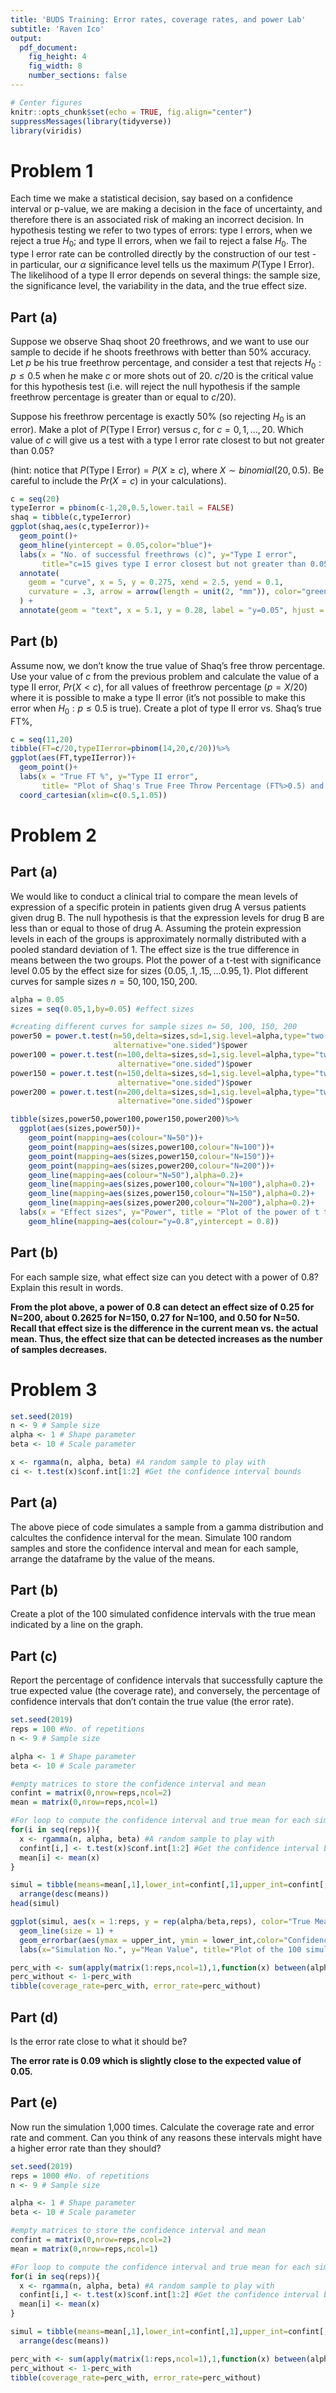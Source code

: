 ```yaml
---
title: 'BUDS Training: Error rates, coverage rates, and power Lab'
subtitle: 'Raven Ico'
output:
  pdf_document:
    fig_height: 4
    fig_width: 8
    number_sections: false
---
```



```r
# Center figures
knitr::opts_chunk$set(echo = TRUE, fig.align="center")
suppressMessages(library(tidyverse))
library(viridis)
```
# Problem 1

Each time we make a statistical decision, say based on a confidence interval or p-value, we are making a decision in the face of uncertainty, and therefore there is an associated risk of making an incorrect decision.  In hypothesis testing we refer to two types of errors: type I errors, when we reject a true $H_0$; and type II errors, when we fail to reject a false $H_0$.  The type I error rate can be controlled directly by the construction of our test - in particular, our $\alpha$ significance level tells us the maximum $P(\mbox{Type I Error})$.  The likelihood of a type II error depends on several things: the sample size, the significance level, the variability in the data, and the true effect size.  

## Part (a)

Suppose we observe Shaq shoot 20 freethrows, and we want to use our sample to decide if he shoots freethrows with better than 50\% accuracy.  Let $p$ be his true freethrow percentage, and consider a test that rejects $H_0: p \leq 0.5$ when he make $c$ or more shots out of 20. $c/20$ is the critical value for this hypothesis test (i.e. will reject the null hypothesis if the sample freethrow percentage is greater than or equal to $c/20$). 

Suppose his freethrow percentage is exactly 50\% (so rejecting $H_0$ is an error).  Make a plot of $P(\mbox{Type I Error})$ versus $c$, for $c=0,1,\ldots,20$.  Which value of $c$ will give us a test with a type I error rate closest to but not greater than $0.05$?  

(hint: notice that $P(\mbox{Type I Error}) = P(X \geq c)$, where $X\sim binomial(20,0.5)$. Be careful to include the $Pr(X=c)$ in your calculations).  

```r
c = seq(20)
typeIerror = pbinom(c-1,20,0.5,lower.tail = FALSE)
shaq = tibble(c,typeIerror)
ggplot(shaq,aes(c,typeIerror))+
  geom_point()+
  geom_hline(yintercept = 0.05,color="blue")+
  labs(x = "No. of successful freethrows (c)", y="Type I error",
       title="c=15 gives type I error closest but not greater than 0.05")+ 
  annotate(
    geom = "curve", x = 5, y = 0.275, xend = 2.5, yend = 0.1, 
    curvature = .3, arrow = arrow(length = unit(2, "mm")), color="green"
  ) +
  annotate(geom = "text", x = 5.1, y = 0.28, label = "y=0.05", hjust = "left")
```

## Part (b)

Assume now, we don't know the true value of Shaq's free throw percentage. Use your value of $c$ from the previous problem and calculate the value of a type II error, $Pr(X < c)$, for all values of freethrow percentage ($p = X/20$) where it is possible to make a type II error (it's not possible to make this error when $H_0: p \le 0.5$ is true).  Create a plot of type II error vs. Shaq's true FT\%, 

```r
c = seq(11,20)
tibble(FT=c/20,typeIIerror=pbinom(14,20,c/20))%>%
ggplot(aes(FT,typeIIerror))+
  geom_point()+
  labs(x = "True FT %", y="Type II error",
       title= "Plot of Shaq's True Free Throw Percentage (FT%>0.5) and  \n probability of Type II error")+
  coord_cartesian(xlim=c(0.5,1.05))
```


# Problem 2

## Part (a)
We would like to conduct a clinical trial to compare the mean levels of expression of a specific protein in patients given drug A versus patients given drug B. The null hypothesis is that the expression levels for drug B are less than or equal to those of drug A. Assuming the protein expression levels in each of the groups is approximately normally distributed with a pooled standard deviation of 1. The effect size is the true difference in means between the two groups. Plot the power of a t-test with significance level 0.05 by the effect size for sizes $\{0.05, .1, .15, ... 0.95, 1\}$.  Plot different curves for sample sizes $n = 50, 100, 150, 200$.

```r
alpha = 0.05
sizes = seq(0.05,1,by=0.05) #effect sizes

#creating different curves for sample sizes n= 50, 100, 150, 200
power50 = power.t.test(n=50,delta=sizes,sd=1,sig.level=alpha,type="two.sample",
                       alternative="one.sided")$power
power100 = power.t.test(n=100,delta=sizes,sd=1,sig.level=alpha,type="two.sample",
                        alternative="one.sided")$power
power150 = power.t.test(n=150,delta=sizes,sd=1,sig.level=alpha,type="two.sample",
                        alternative="one.sided")$power
power200 = power.t.test(n=200,delta=sizes,sd=1,sig.level=alpha,type="two.sample",
                        alternative="one.sided")$power

tibble(sizes,power50,power100,power150,power200)%>%
  ggplot(aes(sizes,power50))+
    geom_point(mapping=aes(colour="N=50"))+
    geom_point(mapping=aes(sizes,power100,colour="N=100"))+
    geom_point(mapping=aes(sizes,power150,colour="N=150"))+
    geom_point(mapping=aes(sizes,power200,colour="N=200"))+
    geom_line(mapping=aes(colour="N=50"),alpha=0.2)+
    geom_line(mapping=aes(sizes,power100,colour="N=100"),alpha=0.2)+
    geom_line(mapping=aes(sizes,power150,colour="N=150"),alpha=0.2)+
    geom_line(mapping=aes(sizes,power200,colour="N=200"),alpha=0.2)+
  labs(x = "Effect sizes", y="Power", title = "Plot of the power of t test vs. different effect sizes \naccording to sample sizes N")+
    geom_hline(mapping=aes(colour="y=0.8",yintercept = 0.8))


```

## Part (b)
For each sample size, what effect size can you detect with a power of 0.8? Explain this result in words. 

**From the plot above, a power of 0.8 can detect an effect size of 0.25 for N=200, about 0.2625 for N=150, 0.27 for N=100, and 0.50 for N=50. Recall that effect size is the difference in the current mean vs. the actual mean. Thus, the effect size that can be detected increases as the number of samples decreases. **


# Problem 3
```r
set.seed(2019)
n <- 9 # Sample size
alpha <- 1 # Shape parameter  
beta <- 10 # Scale parameter

x <- rgamma(n, alpha, beta) #A random sample to play with
ci <- t.test(x)$conf.int[1:2] #Get the confidence interval bounds
```

## Part (a)
The above piece of code simulates a sample from a gamma distribution and calcultes the confidence interval for the mean. Simulate 100 random samples and store the confidence interval and mean for each sample, arrange the dataframe by the value of the means.

## Part (b)
Create a plot of the 100 simulated confidence intervals with the true mean indicated by a line on the graph.

## Part (c)
Report the percentage of confidence intervals that successfully capture the true expected value (the coverage rate), and conversely, the percentage of confidence intervals that don't contain the true value (the error rate). 
```r
set.seed(2019)
reps = 100 #No. of repetitions
n <- 9 # Sample size

alpha <- 1 # Shape parameter  
beta <- 10 # Scale parameter

#empty matrices to store the confidence interval and mean
confint = matrix(0,nrow=reps,ncol=2)
mean = matrix(0,nrow=reps,ncol=1)

#For loop to compute the confidence interval and true mean for each simulated sample, repeated 1000 times
for(i in seq(reps)){
  x <- rgamma(n, alpha, beta) #A random sample to play with
  confint[i,] <- t.test(x)$conf.int[1:2] #Get the confidence interval bounds
  mean[i] <- mean(x)
}

simul = tibble(means=mean[,1],lower_int=confint[,1],upper_int=confint[,2])%>%
  arrange(desc(means))
head(simul)

ggplot(simul, aes(x = 1:reps, y = rep(alpha/beta,reps), color="True Mean")) +
  geom_line(size = 1) +
  geom_errorbar(aes(ymax = upper_int, ymin = lower_int,color="Confidence interval"))+
  labs(x="Simulation No.", y="Mean Value", title="Plot of the 100 simulated confidence intervals for the mean \nof Gamma(1,10)")

perc_with <- sum(apply(matrix(1:reps,ncol=1),1,function(x) between(alpha/beta,simul$lower_int[x],simul$upper_int[x])))/reps
perc_without <- 1-perc_with
tibble(coverage_rate=perc_with, error_rate=perc_without)
```

## Part (d) 
Is the error rate close to what it should be?

**The error rate is 0.09 which is slightly close to the expected value of 0.05. **

## Part (e)
Now run the simulation 1,000 times. Calculate the coverage rate and error rate and comment. Can you think of any reasons these intervals might have a higher error rate than they should? 

```r
set.seed(2019)
reps = 1000 #No. of repetitions
n <- 9 # Sample size

alpha <- 1 # Shape parameter  
beta <- 10 # Scale parameter

#empty matrices to store the confidence interval and mean
confint = matrix(0,nrow=reps,ncol=2)
mean = matrix(0,nrow=reps,ncol=1)

#For loop to compute the confidence interval and true mean for each simulated sample, repeated 1000 times
for(i in seq(reps)){
  x <- rgamma(n, alpha, beta) #A random sample to play with
  confint[i,] <- t.test(x)$conf.int[1:2] #Get the confidence interval bounds
  mean[i] <- mean(x)
}

simul = tibble(means=mean[,1],lower_int=confint[,1],upper_int=confint[,2])%>%
  arrange(desc(means))

perc_with <- sum(apply(matrix(1:reps,ncol=1),1,function(x) between(alpha/beta,simul$lower_int[x],simul$upper_int[x])))/reps
perc_without <- 1-perc_with
tibble(coverage_rate=perc_with, error_rate=perc_without)

```


